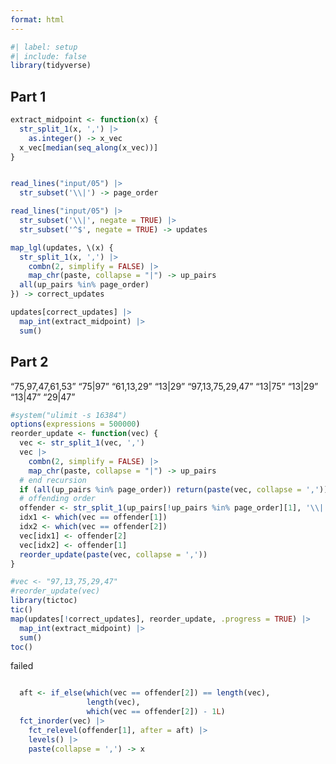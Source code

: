 ```yaml
---
format: html
---
```


```r
#| label: setup
#| include: false
library(tidyverse)
```


## Part 1


```r
extract_midpoint <- function(x) {
  str_split_1(x, ',') |> 
    as.integer() -> x_vec
  x_vec[median(seq_along(x_vec))]
}


read_lines("input/05") |> 
  str_subset('\\|') -> page_order

read_lines("input/05") |> 
  str_subset('\\|', negate = TRUE) |> 
  str_subset('^$', negate = TRUE) -> updates

map_lgl(updates, \(x) {
  str_split_1(x, ',') |> 
    combn(2, simplify = FALSE) |> 
    map_chr(paste, collapse = "|") -> up_pairs
  all(up_pairs %in% page_order)
}) -> correct_updates

updates[correct_updates] |> 
  map_int(extract_midpoint) |> 
  sum()
```


## Part 2

"75,97,47,61,53" "75|97"
"61,13,29"  "13|29"
"97,13,75,29,47"   "13|75" "13|29" "13|47" "29|47"

```r
#system("ulimit -s 16384")
options(expressions = 500000)
reorder_update <- function(vec) {
  vec <- str_split_1(vec, ',')
  vec |> 
    combn(2, simplify = FALSE) |> 
    map_chr(paste, collapse = "|") -> up_pairs
  # end recursion
  if (all(up_pairs %in% page_order)) return(paste(vec, collapse = ','))
  # offending order
  offender <- str_split_1(up_pairs[!up_pairs %in% page_order][1], '\\|')
  idx1 <- which(vec == offender[1])
  idx2 <- which(vec == offender[2])
  vec[idx1] <- offender[2]
  vec[idx2] <- offender[1]
  reorder_update(paste(vec, collapse = ','))
}

#vec <- "97,13,75,29,47"
#reorder_update(vec)
library(tictoc)
tic()
map(updates[!correct_updates], reorder_update, .progress = TRUE) |> 
  map_int(extract_midpoint) |> 
  sum()
toc()
```



failed

``` r

  aft <- if_else(which(vec == offender[2]) == length(vec), 
                 length(vec),
                 which(vec == offender[2]) - 1L)
  fct_inorder(vec) |> 
    fct_relevel(offender[1], after = aft) |> 
    levels() |> 
    paste(collapse = ',') -> x
```

